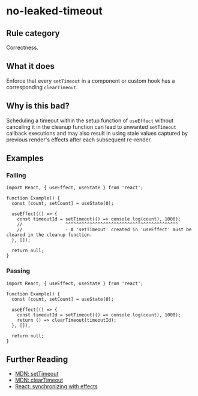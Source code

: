 # no-leaked-timeout

## Rule category

Correctness.

## What it does

Enforce that every `setTimeout` in a component or custom hook has a corresponding `clearTimeout`.

## Why is this bad?

Scheduling a timeout within the setup function of `useEffect` without canceling it in the cleanup function can lead to unwanted `setTimeout` callback executions and may also result in using stale values captured by previous render's effects after each subsequent re-render.

## Examples

### Failing

```tsx
import React, { useEffect, useState } from 'react';

function Example() {
  const [count, setCount] = useState(0);

  useEffect(() => {
    const timeoutId = setTimeout(() => console.log(count), 1000);
    //                ^^^^^^^^^^^^^^^^^^^^^^^^^^^^^^^^^^^^^^^^^^
    //                - A 'setTimeout' created in 'useEffect' must be cleared in the cleanup function.
  }, []);

  return null;
}
```

### Passing

```tsx
import React, { useEffect, useState } from 'react';

function Example() {
  const [count, setCount] = useState(0);

  useEffect(() => {
    const timeoutId = setTimeout(() => console.log(count), 1000);
    return () => clearTimeout(timeoutId);
  }, []);

  return null;
}
```

## Further Reading

- [MDN: setTimeout](https://developer.mozilla.org/en-US/docs/Web/API/setTimeout)
- [MDN: clearTimeout](https://developer.mozilla.org/en-US/docs/Web/API/clearTimeout)
- [React: synchronizing with effects](https://react.dev/learn/synchronizing-with-effects#putting-it-all-together)
